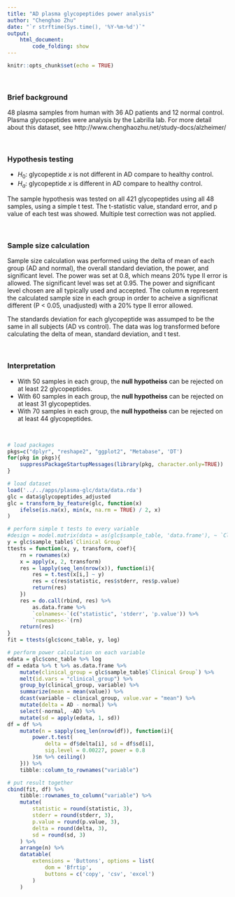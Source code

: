 ```yaml
---
title: "AD plasma glycopeptides power analysis"
author: "Chenghao Zhu"
date: "`r strftime(Sys.time(), '%Y-%m-%d')`"
output:
    html_document:
        code_folding: show
---
```


```r
knitr::opts_chunk$set(echo = TRUE)
```

<br>

### Brief background

48 plasma samples from human with 36 AD patients and 12 normal control. Plasma glycopeptides were analysis by the Labrilla lab. For more detail about this dataset, see http://www.chenghaozhu.net/study-docs/alzheimer/

<br>

### Hypothesis testing

* $H_0$: glycopeptide *x* is not different in AD compare to healthy control.
* $H_a$: glycopeptide *x* is different in AD compare to healthy control.

The sample hypothesis was tested on all 421 glycopeptides using all 48 samples, using a simple t test. The t-statistic value, standard error, and p value of each test was showed. Multiple test correction was not applied. 

<br>

### Sample size calculation

Sample size calculation was performed using the delta of mean of each group (AD and normal), the overall standard deviation, the power, and significant level. The power was set at 0.8, which means 20% type II error is allowed. The significant level was set at 0.95. The power and significant level chosen are all typically used and accepted. The column **n** represent the calculated sample size in <span class="bg-danger">each group</span> in order to acheive a significnat different (P < 0.05, unadjusted) with a 20% type II error allowed. 

The standards deviation for each glycopeptide was assumped to be the same in all subjects (AD vs control). The data was log transformed before calculating the delta of mean, standard deviation, and t test.

<br>

### Interpretation

* With 50 samples in each group, the **null hypotheiss** can be rejected on at least 22 glycopeptides.
* With 60 samples in each group, the **null hypotheiss** can be rejected on at least 31 glycopeptides.
* With 70 samples in each group, the **null hypotheiss** can be rejected on at least 44 glycopeptides.

<br>



```r
# load packages
pkgs=c("dplyr", "reshape2", "ggplot2", "Metabase", 'DT')
for(pkg in pkgs){
    suppressPackageStartupMessages(library(pkg, character.only=TRUE))
}
```

```r
# load dataset
load('../../apps/plasma-glc/data/data.rda')
glc = data$glycopeptides_adjusted
glc = transform_by_feature(glc, function(x)
    ifelse(is.na(x), min(x, na.rm = TRUE) / 2, x)
)
```

```r
# perform simple t tests to every variable
#design = model.matrix(data = as(glc$sample_table, 'data.frame'), ~ `Clinical Group`)
y = glc$sample_table$`Clinical Group`
ttests = function(x, y, transform, coef){
    rn = rownames(x)
    x = apply(x, 2, transform)
    res = lapply(seq_len(nrow(x)), function(i){
        res = t.test(x[i,] ~ y)
        res = c(res$statistic, res$stderr, res$p.value) 
        return(res)
    })
    res = do.call(rbind, res) %>%
        as.data.frame %>%
        `colnames<-`(c("statistic", 'stderr', 'p.value')) %>%
        `rownames<-`(rn)
    return(res)
}
fit = ttests(glc$conc_table, y, log)

# perform power calculation on each variable
edata = glc$conc_table %>% log
df = edata %>% t %>% as.data.frame %>%
    mutate(clinical_group = glc$sample_table$`Clinical Group`) %>%
    melt(id.vars = "clinical_group") %>%
    group_by(clinical_group, variable) %>%
    summarize(mean = mean(value)) %>%
    dcast(variable ~ clinical_group, value.var = "mean") %>%
    mutate(delta = AD - normal) %>%
    select(-normal, -AD) %>%
    mutate(sd = apply(edata, 1, sd))
df = df %>%
    mutate(n = sapply(seq_len(nrow(df)), function(i){
        power.t.test(
            delta = df$delta[i], sd = df$sd[i],
            sig.level = 0.00227, power = 0.8
        )$n %>% ceiling()
    })) %>%
    tibble::column_to_rownames("variable")

# put result together
cbind(fit, df) %>% 
    tibble::rownames_to_column("variable") %>%
    mutate(
        statistic = round(statistic, 3),
        stderr = round(stderr, 3),
        p.value = round(p.value, 3),
        delta = round(delta, 3),
        sd = round(sd, 3)
    ) %>%
    arrange(n) %>%
    datatable(
        extensions = 'Buttons', options = list(
            dom = 'Bfrtip',
            buttons = c('copy', 'csv', 'excel')
        )
    )
```
